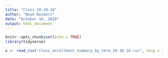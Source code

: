```yaml
---
title: "Class_10-10-18"
author: "Noah Reimers"
date: "October 10, 2018"
output: html_document
---
```


```r
knitr::opts_chunk$set(echo = TRUE)
library(tidyverse)

x <- read_csv("class_enrollment_summary_by_term_10.10.18.csv", skip = 3)
```


